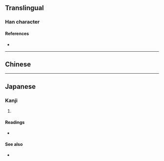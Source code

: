 {{also|備}}
{{character info/new}}
==Translingual==

===Han character===
{{Han char|rn=9|rad=人|as=11|sn=13|four=|canj=OTPB|ids=⿰亻𤰈 <small>(TK)</small>,⿰亻⿱艹⿹勹用 <small>(GJ)</small>}}

====References====
* {{Han ref|kx=0115.180|dkj=01046|dj=0246.060|hdz=10208.050|uh=50C3|ud=20675}}

----

==Chinese==
{{zh-see|備|v}}

----

==Japanese==

===Kanji===
{{ja-kanji|grade=|rs=人11}}

# {{defn|lang=ja|sort=人11}}

====Readings====
* {{ja-readings|on=[[び]] (bi)|kun=[[そなえる]] (sonaeru), [[そなわる]] (sonawaru)}}

====See also====
* {{l|ja|備}}